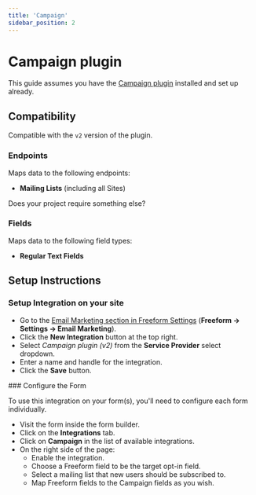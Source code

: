 ```yaml
---
title: 'Campaign'
sidebar_position: 2
---
```



# Campaign plugin<Badge type="pro" text="Pro" />

This guide assumes you have the [Campaign plugin](https://putyourlightson.com/plugins/campaign) installed and set up already.

## Compatibility

Compatible with the `v2` version of the plugin.

### Endpoints

Maps data to the following endpoints:

- **Mailing Lists** (including all Sites)

Does your project require something else? &nbsp; <PrimaryButtonWithLink to='/support/' label='Contact Us' />

### Fields

Maps data to the following field types:

- **Regular Text Fields**

## Setup Instructions

<VerticalStepWrapper>
<StepMarkdown>

### Setup Integration on your site

- Go to the [Email Marketing section in Freeform Settings](../configuration/settings.mdx#email-marketing) (**Freeform → Settings → Email Marketing**).
- Click the **New Integration** button at the top right.
- Select _Campaign plugin (v2)_ from the **Service Provider** select dropdown.
- Enter a name and handle for the integration.
- Click the **Save** button.

</StepMarkdown>
<StepMarkdown>
### Configure the Form

To use this integration on your form(s), you'll need to configure each form individually.

- Visit the form inside the form builder.
- Click on the **Integrations** tab.
- Click on **Campaign** in the list of available integrations.
- On the right side of the page:
  - Enable the integration.
  - Choose a Freeform field to be the target opt-in field.
  - Select a mailing list that new users should be subscribed to.
  - Map Freeform fields to the Campaign fields as you wish.

</StepMarkdown>
</VerticalStepWrapper>
